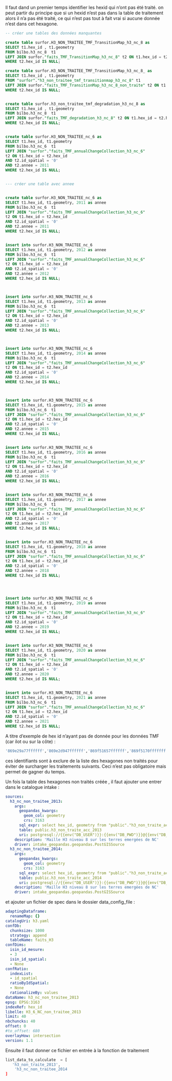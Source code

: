 

Il faut dand un premier temps identifier les hexid qui n'ont pas été traité. on peut partir du principe que si un hexid n'est pas dans la table de traitement alors il n'a pas été traité, ce qui n'est pas tout à fait vrai si aucune donnée n'est dans cet hexagone. 


```sql
-- créer une tables des données manquantes

create table surfor.H3_NON_TRAITEE_TMF_TransitionMap_h3_nc_8 as
SELECT t1.hex_id , t1.geometry
FROM bilbo.h3_nc_8  t1
LEFT JOIN surfor."faits_TMF_TransitionMap_h3_nc_8" t2 ON t1.hex_id = t2.hex_id
WHERE t2.hex_id IS NULL;

create table surfor.H3_NON_TRAITEE_TMF_TransitionMap_h3_nc_8_ as
SELECT t1.hex_id , t1.geometry
FROM "surfor"."h3_non_traitee_tmf_transitionmap_h3_nc_8" t1
LEFT JOIN surfor."faits_TMF_TransitionMap_h3_nc_8_non_traite" t2 ON t1.hex_id = t2.hex_id
WHERE t2.hex_id IS NULL;


create table surfor.h3_non_traitee_tmf_degradation_h3_nc_8 as
SELECT t1.hex_id , t1.geometry
FROM bilbo.h3_nc_8  t1
LEFT JOIN surfor."faits_TMF_degradation_h3_nc_8" t2 ON t1.hex_id = t2.hex_id
WHERE t2.hex_id IS NULL;


create table surfor.H3_NON_TRAITEE_nc_6 as
SELECT t1.hex_id, t1.geometry
FROM bilbo.h3_nc_6  t1
LEFT JOIN "surfor"."faits_TMF_annualChangeCollection_h3_nc_6" 
t2 ON t1.hex_id = t2.hex_id
AND t2.id_spatial = '0'
AND t2.annee = 2011
WHERE t2.hex_id IS NULL;


--- créer une table avec annee


create table surfor.H3_NON_TRAITEE_nc_6 as
SELECT t1.hex_id, t1.geometry, 2011 as annee
FROM bilbo.h3_nc_6  t1
LEFT JOIN "surfor"."faits_TMF_annualChangeCollection_h3_nc_6" 
t2 ON t1.hex_id = t2.hex_id
AND t2.id_spatial = '0'
AND t2.annee = 2011
WHERE t2.hex_id IS NULL;


insert into surfor.H3_NON_TRAITEE_nc_6
SELECT t1.hex_id, t1.geometry, 2012 as annee
FROM bilbo.h3_nc_6  t1
LEFT JOIN "surfor"."faits_TMF_annualChangeCollection_h3_nc_6" 
t2 ON t1.hex_id = t2.hex_id
AND t2.id_spatial = '0'
AND t2.annee = 2012
WHERE t2.hex_id IS NULL;



insert into surfor.H3_NON_TRAITEE_nc_6
SELECT t1.hex_id, t1.geometry, 2013 as annee
FROM bilbo.h3_nc_6  t1
LEFT JOIN "surfor"."faits_TMF_annualChangeCollection_h3_nc_6" 
t2 ON t1.hex_id = t2.hex_id
AND t2.id_spatial = '0'
AND t2.annee = 2013
WHERE t2.hex_id IS NULL;



insert into surfor.H3_NON_TRAITEE_nc_6
SELECT t1.hex_id, t1.geometry, 2014 as annee
FROM bilbo.h3_nc_6  t1
LEFT JOIN "surfor"."faits_TMF_annualChangeCollection_h3_nc_6" 
t2 ON t1.hex_id = t2.hex_id
AND t2.id_spatial = '0'
AND t2.annee = 2014
WHERE t2.hex_id IS NULL;



insert into surfor.H3_NON_TRAITEE_nc_6
SELECT t1.hex_id, t1.geometry, 2015 as annee
FROM bilbo.h3_nc_6  t1
LEFT JOIN "surfor"."faits_TMF_annualChangeCollection_h3_nc_6" 
t2 ON t1.hex_id = t2.hex_id
AND t2.id_spatial = '0'
AND t2.annee = 2015
WHERE t2.hex_id IS NULL;


insert into surfor.H3_NON_TRAITEE_nc_6
SELECT t1.hex_id, t1.geometry, 2016 as annee
FROM bilbo.h3_nc_6  t1
LEFT JOIN "surfor"."faits_TMF_annualChangeCollection_h3_nc_6" 
t2 ON t1.hex_id = t2.hex_id
AND t2.id_spatial = '0'
AND t2.annee = 2016
WHERE t2.hex_id IS NULL;


insert into surfor.H3_NON_TRAITEE_nc_6
SELECT t1.hex_id, t1.geometry, 2017 as annee
FROM bilbo.h3_nc_6  t1
LEFT JOIN "surfor"."faits_TMF_annualChangeCollection_h3_nc_6" 
t2 ON t1.hex_id = t2.hex_id
AND t2.id_spatial = '0'
AND t2.annee = 2017
WHERE t2.hex_id IS NULL;


insert into surfor.H3_NON_TRAITEE_nc_6
SELECT t1.hex_id, t1.geometry, 2018 as annee
FROM bilbo.h3_nc_6  t1
LEFT JOIN "surfor"."faits_TMF_annualChangeCollection_h3_nc_6" 
t2 ON t1.hex_id = t2.hex_id
AND t2.id_spatial = '0'
AND t2.annee = 2018
WHERE t2.hex_id IS NULL;




insert into surfor.H3_NON_TRAITEE_nc_6
SELECT t1.hex_id, t1.geometry, 2019 as annee
FROM bilbo.h3_nc_6  t1
LEFT JOIN "surfor"."faits_TMF_annualChangeCollection_h3_nc_6" 
t2 ON t1.hex_id = t2.hex_id
AND t2.id_spatial = '0'
AND t2.annee = 2019
WHERE t2.hex_id IS NULL;


insert into surfor.H3_NON_TRAITEE_nc_6
SELECT t1.hex_id, t1.geometry, 2020 as annee
FROM bilbo.h3_nc_6  t1
LEFT JOIN "surfor"."faits_TMF_annualChangeCollection_h3_nc_6" 
t2 ON t1.hex_id = t2.hex_id
AND t2.id_spatial = '0'
AND t2.annee = 2020
WHERE t2.hex_id IS NULL;


insert into surfor.H3_NON_TRAITEE_nc_6
SELECT t1.hex_id, t1.geometry, 2021 as annee
FROM bilbo.h3_nc_6  t1
LEFT JOIN "surfor"."faits_TMF_annualChangeCollection_h3_nc_6" 
t2 ON t1.hex_id = t2.hex_id
AND t2.id_spatial = '0'
AND t2.annee = 2021
WHERE t2.hex_id IS NULL;

```


A titre d'exemple de hex id n'ayant pas de donnée pour les données TMF (car ilot ou sur la côte) : 

```bash
'869e29a77ffffff','869e2d947ffffff','869f51657ffffff','869f5170fffffff','869f522efffffff','869f5320fffffff','869f53ad7ffffff','869f55477ffffff','869f5560fffffff','869f556f7ffffff','869f55727ffffff','869f55737ffffff','869f55897ffffff','869f55c0fffffff','869f55c57ffffff','869f55c5fffffff','869f55c67ffffff','869f55d4fffffff','869f56387ffffff','869f5639fffffff','869f5a4cfffffff','869f5a4dfffffff','869f5a56fffffff','869f5ad47ffffff','869f5e60fffffff','869f56847ffffff'
```
ces identifiants sont à exclure de la liste des hexagones non traités pour éviter de surcharger les traitements suivants. Ceci n'est pas obligatoire mais permet de gagner du temps. 


Un fois la table des hexagones non traités créée , il faut ajouter une entrer dans le catalogue intake : 

```yaml
sources:
  h3_nc_non_traitee_2013:
    args:
      geopandas_kwargs:
        geom_col: geometry
        crs: 3163
      sql_expr: select hex_id, geometry from "public"."h3_non_traite_acc_2013"
      table: public.h3_non_traite_acc_2013
      uri: postgresql://{{env("DB_USER")}}:{{env("DB_PWD")}}@{{env("DB_HOST")}}:{{env("DB_PORT")}}/oeil_traitement
    description: 'Maille H3 niveau 8 sur les terres emergées de NC'
    driver: intake_geopandas.geopandas.PostGISSource
  h3_nc_non_traitee_2014:
    args:
      geopandas_kwargs:
        geom_col: geometry
        crs: 3163
      sql_expr: select hex_id, geometry from "public"."h3_non_traite_acc_2014"
      table: public.h3_non_traite_acc_2014
      uri: postgresql://{{env("DB_USER")}}:{{env("DB_PWD")}}@{{env("DB_HOST")}}:{{env("DB_PORT")}}/oeil_traitement
    description: 'Maille H3 niveau 8 sur les terres emergées de NC'
    driver: intake_geopandas.geopandas.PostGISSource
```

et ajouter un fichier de spec dans le dossier data_config_file : 

```yaml
adaptingDataframe:
  renameMap: {}
catalogUri: h3.yaml
confDb:
  chunksize: 1000
  strategy: append
  tableName: faits_H3
confDims:
  isin_id_mesure:
  - 3
  isin_id_spatial:
  - None
confRatio:
  indexList:
  - id_spatial
  ratioByIdSpatial:
  - None
  rationalizeBy: values
dataName: h3_nc_non_traitee_2013
epsg: EPSG:3163
indexRef: hex_id
libelle: H3_6_NC_non_traitee_2013
limit: 40
nbchuncks: 40
offset: 0
#to_offset: 680
overlayHow: intersection
version: 1.1
```


Ensuite il faut donner ce fichier en entrée à la fonction de traitement 

```python
list_data_to_calculate  = [
   'h3_non_traite_2013',
    'h3_nc_non_traitee_2014
]
```

